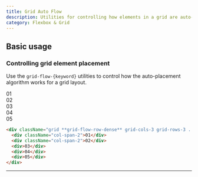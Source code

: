 ```yaml
---
title: Grid Auto Flow
description: Utilities for controlling how elements in a grid are auto-placed.
category: Flexbox & Grid
---
```



## Basic usage

### Controlling grid element placement

Use the `grid-flow-{keyword}` utilities to control how the auto-placement algorithm works for a grid layout.

<Example>
  <div className="grid grid-cols-3 grid-rows-3 grid-flow-row-dense gap-4 font-mono text-white text-sm text-center font-bold leading-6 bg-stripes-purple rounded-lg">
    <div className="p-4 col-span-2 rounded-lg bg-purple-300 dark:bg-purple-800 dark:text-purple-400">01</div>
    <div className="p-4 col-span-2 rounded-lg bg-purple-300 dark:bg-purple-800 dark:text-purple-400">02</div>
    <div className="p-4 rounded-lg shadow-lg bg-purple-500">03</div>
    <div className="p-4 rounded-lg bg-purple-300 dark:bg-purple-800 dark:text-purple-400">04</div>
    <div className="p-4 rounded-lg bg-purple-300 dark:bg-purple-800 dark:text-purple-400">05</div>
  </div>
</Example>

```html
<div className="grid **grid-flow-row-dense** grid-cols-3 grid-rows-3 ...">
  <div className="col-span-2">01</div>
  <div className="col-span-2">02</div>
  <div>03</div>
  <div>04</div>
  <div>05</div>
</div>
```

---
